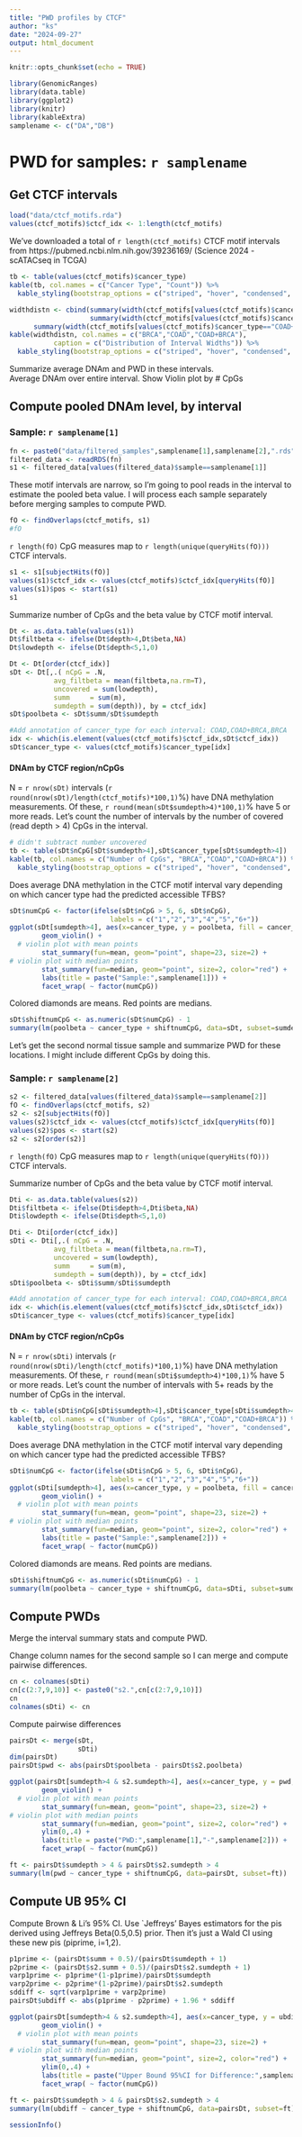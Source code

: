 ```yaml
---
title: "PWD profiles by CTCF"
author: "ks"
date: "2024-09-27"
output: html_document
---
```


```r
knitr::opts_chunk$set(echo = TRUE)
```

```r
library(GenomicRanges)
library(data.table)
library(ggplot2)
library(knitr)
library(kableExtra)
samplename <- c("DA","DB")
```

# PWD for samples: `r samplename`

## Get CTCF intervals

```r
load("data/ctcf_motifs.rda")
values(ctcf_motifs)$ctcf_idx <- 1:length(ctcf_motifs)
```

We've downloaded a total of `r length(ctcf_motifs)` CTCF motif intervals from https://pubmed.ncbi.nlm.nih.gov/39236169/ (Science 2024 - scATACseq in TCGA)

```r
tb <- table(values(ctcf_motifs)$cancer_type)
kable(tb, col.names = c("Cancer Type", "Count")) %>%
  kable_styling(bootstrap_options = c("striped", "hover", "condensed", "responsive"), full_width = F)
```


```r
widthdistn <- cbind(summary(width(ctcf_motifs[values(ctcf_motifs)$cancer_type=="BRCA"])),
                    summary(width(ctcf_motifs[values(ctcf_motifs)$cancer_type=="COAD"])),
      summary(width(ctcf_motifs[values(ctcf_motifs)$cancer_type=="COAD+BRCA"])))
kable(widthdistn, col.names = c("BRCA","COAD","COAD+BRCA"),
           caption = c("Distribution of Interval Widths")) %>%
  kable_styling(bootstrap_options = c("striped", "hover", "condensed", "responsive"), full_width = F)
```


Summarize average DNAm and PWD in these intervals.   
Average DNAm over entire interval.  Show Violin plot by # CpGs  

##  Compute pooled DNAm level, by interval

### Sample: `r samplename[1]`

```r
fn <- paste0("data/filtered_samples",samplename[1],samplename[2],".rds")
filtered_data <- readRDS(fn)
s1 <- filtered_data[values(filtered_data)$sample==samplename[1]]
```

These motif intervals are narrow, so I'm going to pool reads in the interval to estimate the pooled beta value. I will process each sample separately before merging samples to compute PWD.
 
```r
fO <- findOverlaps(ctcf_motifs, s1)
#fO
```

`r length(fO)` CpG measures map to `r length(unique(queryHits(fO)))` CTCF intervals.

```r
s1 <- s1[subjectHits(fO)]
values(s1)$ctcf_idx <- values(ctcf_motifs)$ctcf_idx[queryHits(fO)]
values(s1)$pos <- start(s1)
s1
```

Summarize number of CpGs and the beta value by CTCF motif interval.
```r
Dt <- as.data.table(values(s1))
Dt$filtbeta <- ifelse(Dt$depth>4,Dt$beta,NA)
Dt$lowdepth <- ifelse(Dt$depth<5,1,0)

Dt <- Dt[order(ctcf_idx)]
sDt <- Dt[,.( nCpG = .N,
           avg_filtbeta = mean(filtbeta,na.rm=T),
           uncovered = sum(lowdepth),
           summ     = sum(m),
           sumdepth = sum(depth)), by = ctcf_idx]
sDt$poolbeta <- sDt$summ/sDt$sumdepth

#Add annotation of cancer_type for each interval: COAD,COAD+BRCA,BRCA
idx <- which(is.element(values(ctcf_motifs)$ctcf_idx,sDt$ctcf_idx))
sDt$cancer_type <- values(ctcf_motifs)$cancer_type[idx]
```

#### DNAm by CTCF region/nCpGs

N = `r nrow(sDt)` intervals (`r round(nrow(sDt)/length(ctcf_motifs)*100,1)`$\%$) have DNA methylation measurements. Of these, `r round(mean(sDt$sumdepth>4)*100,1)`$\%$ have 5 or more reads.  Let's count the number of intervals by the number of covered (read depth $>$ 4) CpGs in the interval.

```r
# didn't subtract number uncovered
tb <- table(sDt$nCpG[sDt$sumdepth>4],sDt$cancer_type[sDt$sumdepth>4])
kable(tb, col.names = c("Number of CpGs", "BRCA","COAD","COAD+BRCA")) %>%
  kable_styling(bootstrap_options = c("striped", "hover", "condensed", "responsive"), full_width = F)
```

Does average DNA methylation in the CTCF motif interval vary depending on which cancer type had the predicted accessible TFBS?

```r
sDt$numCpG <- factor(ifelse(sDt$nCpG > 5, 6, sDt$nCpG),
                         labels = c("1","2","3","4","5","6+"))
ggplot(sDt[sumdepth>4], aes(x=cancer_type, y = poolbeta, fill = cancer_type)) +
        geom_violin() +
  # violin plot with mean points
        stat_summary(fun=mean, geom="point", shape=23, size=2) +
# violin plot with median points
        stat_summary(fun=median, geom="point", size=2, color="red") +
        labs(title = paste("Sample:",samplename[1])) +
        facet_wrap( ~ factor(numCpG))
```

Colored diamonds are means. Red points are medians.  

```r
sDt$shiftnumCpG <- as.numeric(sDt$numCpG) - 1
summary(lm(poolbeta ~ cancer_type + shiftnumCpG, data=sDt, subset=sumdepth > 4))
```

Let's get the second normal tissue sample and summarize PWD for these locations.
I might include different CpGs by doing this.

### Sample: `r samplename[2]`

```r
s2 <- filtered_data[values(filtered_data)$sample==samplename[2]]
fO <- findOverlaps(ctcf_motifs, s2)
s2 <- s2[subjectHits(fO)]
values(s2)$ctcf_idx <- values(ctcf_motifs)$ctcf_idx[queryHits(fO)]
values(s2)$pos <- start(s2)
s2 <- s2[order(s2)]
```

`r length(fO)` CpG measures map to `r length(unique(queryHits(fO)))` CTCF intervals.

Summarize number of CpGs and the beta value by CTCF motif interval.
```r
Dti <- as.data.table(values(s2))
Dti$filtbeta <- ifelse(Dti$depth>4,Dti$beta,NA)
Dti$lowdepth <- ifelse(Dti$depth<5,1,0)

Dti <- Dti[order(ctcf_idx)]
sDti <- Dti[,.( nCpG = .N,
           avg_filtbeta = mean(filtbeta,na.rm=T),
           uncovered = sum(lowdepth),
           summ     = sum(m),
           sumdepth = sum(depth)), by = ctcf_idx]
sDti$poolbeta <- sDti$summ/sDti$sumdepth

#Add annotation of cancer_type for each interval: COAD,COAD+BRCA,BRCA
idx <- which(is.element(values(ctcf_motifs)$ctcf_idx,sDti$ctcf_idx))
sDti$cancer_type <- values(ctcf_motifs)$cancer_type[idx]
```


#### DNAm by CTCF region/nCpGs

N = `r nrow(sDti)` intervals (`r round(nrow(sDti)/length(ctcf_motifs)*100,1)`$\%$) have DNA methylation measurements. Of these, `r round(mean(sDti$sumdepth>4)*100,1)`$\%$ have 5 or more reads.  Let's count the number of intervals with 5+ reads by the number of CpGs in the interval.

```r
tb <- table(sDti$nCpG[sDti$sumdepth>4],sDti$cancer_type[sDti$sumdepth>4])
kable(tb, col.names = c("Number of CpGs", "BRCA","COAD","COAD+BRCA")) %>%
  kable_styling(bootstrap_options = c("striped", "hover", "condensed", "responsive"), full_width = F)
```

Does average DNA methylation in the CTCF motif interval vary depending on which cancer type had the predicted accessible TFBS?

```r
sDti$numCpG <- factor(ifelse(sDti$nCpG > 5, 6, sDti$nCpG),
                         labels = c("1","2","3","4","5","6+"))
ggplot(sDti[sumdepth>4], aes(x=cancer_type, y = poolbeta, fill = cancer_type)) +
        geom_violin() +
  # violin plot with mean points
        stat_summary(fun=mean, geom="point", shape=23, size=2) +
# violin plot with median points
        stat_summary(fun=median, geom="point", size=2, color="red") +
        labs(title = paste("Sample:",samplename[2])) +
        facet_wrap( ~ factor(numCpG))
```

Colored diamonds are means. Red points are medians.  

```r
sDti$shiftnumCpG <- as.numeric(sDti$numCpG) - 1
summary(lm(poolbeta ~ cancer_type + shiftnumCpG, data=sDti, subset=sumdepth > 4))
```

## Compute PWDs

Merge the interval summary stats and compute PWD.

Change column names for the second sample so I can merge and 
compute pairwise differences.
```r
cn <- colnames(sDti)
cn[c(2:7,9,10)] <- paste0("s2.",cn[c(2:7,9,10)])
cn
colnames(sDti) <- cn
```

Compute pairwise differences
```r
pairsDt <- merge(sDt,
                 sDti)
dim(pairsDt)
pairsDt$pwd <- abs(pairsDt$poolbeta - pairsDt$s2.poolbeta)
```

```r
ggplot(pairsDt[sumdepth>4 & s2.sumdepth>4], aes(x=cancer_type, y = pwd, fill = cancer_type)) +
        geom_violin() +
  # violin plot with mean points
        stat_summary(fun=mean, geom="point", shape=23, size=2) +
# violin plot with median points
        stat_summary(fun=median, geom="point", size=2, color="red") +
        ylim(0,.4) + 
        labs(title = paste("PWD:",samplename[1],"-",samplename[2])) +
        facet_wrap( ~ factor(numCpG))
```

```r
ft <- pairsDt$sumdepth > 4 & pairsDt$s2.sumdepth > 4
summary(lm(pwd ~ cancer_type + shiftnumCpG, data=pairsDt, subset=ft))
```

## Compute UB 95% CI

Compute Brown & Li's 95% CI. Use `Jeffreys' Bayes estimators for the pis derived using Jeffreys Beta(0.5,0.5) prior. Then it's just a Wald CI using these new pis (piprime, i=1,2).
```r
p1prime <- (pairsDt$summ + 0.5)/(pairsDt$sumdepth + 1)
p2prime <- (pairsDt$s2.summ + 0.5)/(pairsDt$s2.sumdepth + 1)
varp1prime <- p1prime*(1-p1prime)/pairsDt$sumdepth
varp2prime <- p2prime*(1-p2prime)/pairsDt$s2.sumdepth
sddiff <- sqrt(varp1prime + varp2prime)
pairsDt$ubdiff <- abs(p1prime - p2prime) + 1.96 * sddiff
```


```r
ggplot(pairsDt[sumdepth>4 & s2.sumdepth>4], aes(x=cancer_type, y = ubdiff, fill = cancer_type)) +
        geom_violin() +
  # violin plot with mean points
        stat_summary(fun=mean, geom="point", shape=23, size=2) +
# violin plot with median points
        stat_summary(fun=median, geom="point", size=2, color="red") +
        ylim(0,.4) + 
        labs(title = paste("Upper Bound 95%CI for Difference:",samplename[1],"-",samplename[2])) +
        facet_wrap( ~ factor(numCpG))
```



```r
ft <- pairsDt$sumdepth > 4 & pairsDt$s2.sumdepth > 4
summary(lm(ubdiff ~ cancer_type + shiftnumCpG, data=pairsDt, subset=ft))
```


```r
sessionInfo()
```

